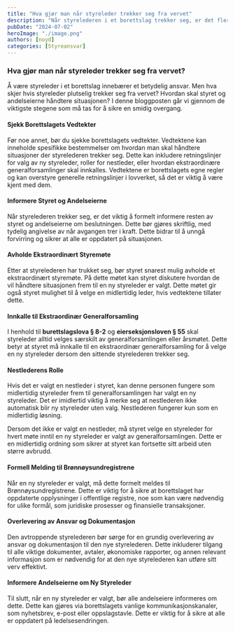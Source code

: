 ```yaml
---
title: "Hva gjør man når styreleder trekker seg fra vervet"
description: "Når styrelederen i et borettslag trekker seg, er det flere viktige steg som må tas for å sikre en smidig overgang. Denne artikkelen gir en oversikt over hva som bør gjøres, inkludert hvordan man innkaller til ekstraordinær generalforsamling, nestlederens rolle, og viktigheten av å sjekke borettslagets vedtekter. Vi klargjør også forskjellen mellom fremleie og utleie, som er avgjørende for både borettslag og sameier. Les videre for å få en fullstendig guide til hvordan du håndterer denne situasjonen."
pubDate: "2024-07-02"
heroImage: "./image.png"
authors: [noyd]
categories: [Styreansvar]
---
```


### Hva gjør man når styreleder trekker seg fra vervet?

Å være styreleder i et borettslag innebærer et betydelig ansvar. Men hva skjer hvis styreleder plutselig trekker seg fra vervet? Hvordan skal styret og andelseierne håndtere situasjonen? I denne bloggposten går vi gjennom de viktigste stegene som må tas for å sikre en smidig overgang.

#### Sjekk Borettslagets Vedtekter

Før noe annet, bør du sjekke borettslagets vedtekter. Vedtektene kan inneholde spesifikke bestemmelser om hvordan man skal håndtere situasjoner der styrelederen trekker seg. Dette kan inkludere retningslinjer for valg av ny styreleder, roller for nestleder, eller hvordan ekstraordinære generalforsamlinger skal innkalles. Vedtektene er borettslagets egne regler og kan overstyre generelle retningslinjer i lovverket, så det er viktig å være kjent med dem.

#### Informere Styret og Andelseierne

Når styrelederen trekker seg, er det viktig å formelt informere resten av styret og andelseierne om beslutningen. Dette bør gjøres skriftlig, med tydelig angivelse av når avgangen trer i kraft. Dette bidrar til å unngå forvirring og sikrer at alle er oppdatert på situasjonen.

#### Avholde Ekstraordinært Styremøte

Etter at styrelederen har trukket seg, bør styret snarest mulig avholde et ekstraordinært styremøte. På dette møtet kan styret diskutere hvordan de vil håndtere situasjonen frem til en ny styreleder er valgt. Dette møtet gir også styret mulighet til å velge en midlertidig leder, hvis vedtektene tillater dette.

#### Innkalle til Ekstraordinær Generalforsamling

I henhold til **burettslagslova § 8-2** og **eierseksjonsloven § 55** skal styreleder alltid velges særskilt av generalforsamlingen eller årsmøtet. Dette betyr at styret må innkalle til en ekstraordinær generalforsamling for å velge en ny styreleder dersom den sittende styrelederen trekker seg.

#### Nestlederens Rolle

Hvis det er valgt en nestleder i styret, kan denne personen fungere som midlertidig styreleder frem til generalforsamlingen har valgt en ny styreleder. Det er imidlertid viktig å merke seg at nestlederen ikke automatisk blir ny styreleder uten valg. Nestlederen fungerer kun som en midlertidig løsning.

Dersom det ikke er valgt en nestleder, må styret velge en styreleder for hvert møte inntil en ny styreleder er valgt av generalforsamlingen. Dette er en midlertidig ordning som sikrer at styret kan fortsette sitt arbeid uten større avbrudd.

#### Formell Melding til Brønnøysundregistrene

Når en ny styreleder er valgt, må dette formelt meldes til Brønnøysundregistrene. Dette er viktig for å sikre at borettslaget har oppdaterte opplysninger i offentlige registre, noe som kan være nødvendig for ulike formål, som juridiske prosesser og finansielle transaksjoner.

#### Overlevering av Ansvar og Dokumentasjon

Den avtroppende styrelederen bør sørge for en grundig overlevering av ansvar og dokumentasjon til den nye styrelederen. Dette inkluderer tilgang til alle viktige dokumenter, avtaler, økonomiske rapporter, og annen relevant informasjon som er nødvendig for at den nye styrelederen kan utføre sitt verv effektivt.

#### Informere Andelseierne om Ny Styreleder

Til slutt, når en ny styreleder er valgt, bør alle andelseiere informeres om dette. Dette kan gjøres via borettslagets vanlige kommunikasjonskanaler, som nyhetsbrev, e-post eller oppslagstavle. Dette er viktig for å sikre at alle er oppdatert på ledelsesendringen.
